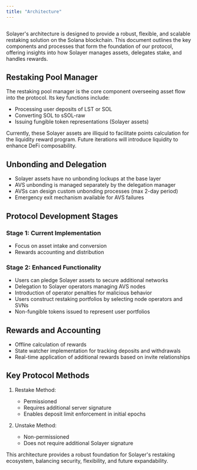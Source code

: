 ```yaml
---
title: "Architecture"
---
```


<Frame><img src="https://2113331469-files.gitbook.io/~/files/v0/b/gitbook-x-prod.appspot.com/o/spaces%2FzYM0pEemeu6F3UKGPAZE%2Fuploads%2FPgmaTJ5Tu0RfEsyaR0ZY%2Fimage.png?alt=media&token=6a87f14e-bd8a-4321-b441-44fcd019a94a" alt=""/></Frame>


Solayer's architecture is designed to provide a robust, flexible, and scalable restaking solution on the Solana blockchain. This document outlines the key components and processes that form the foundation of our protocol, offering insights into how Solayer manages assets, delegates stake, and handles rewards.

## Restaking Pool Manager

The restaking pool manager is the core component overseeing asset flow into the protocol. Its key functions include:

- Processing user deposits of LST or SOL
- Converting SOL to sSOL-raw
- Issuing fungible token representations (Solayer assets)

Currently, these Solayer assets are illiquid to facilitate points calculation for the liquidity reward program. Future iterations will introduce liquidity to enhance DeFi composability.

## Unbonding and Delegation

- Solayer assets have no unbonding lockups at the base layer
- AVS unbonding is managed separately by the delegation manager
- AVSs can design custom unbonding processes (max 2-day period)
- Emergency exit mechanism available for AVS failures

## Protocol Development Stages

### Stage 1: Current Implementation

- Focus on asset intake and conversion
- Rewards accounting and distribution

### Stage 2: Enhanced Functionality

- Users can pledge Solayer assets to secure additional networks
- Delegation to Solayer operators managing AVS nodes
- Introduction of operator penalties for malicious behavior
- Users construct restaking portfolios by selecting node operators and SVNs
- Non-fungible tokens issued to represent user portfolios

## Rewards and Accounting

- Offline calculation of rewards
- State watcher implementation for tracking deposits and withdrawals
- Real-time application of additional rewards based on invite relationships

## Key Protocol Methods

1. Restake Method:
   - Permissioned
   - Requires additional server signature
   - Enables deposit limit enforcement in initial epochs

2. Unstake Method:
   - Non-permissioned
   - Does not require additional Solayer signature

This architecture provides a robust foundation for Solayer's restaking ecosystem, balancing security, flexibility, and future expandability.